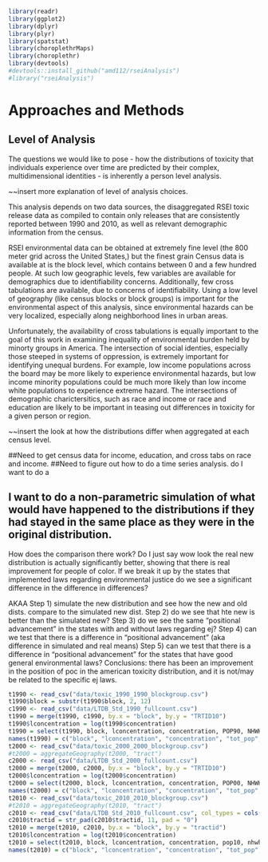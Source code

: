```r
library(readr)
library(ggplot2)
library(dplyr)
library(plyr)
library(spatstat)
library(choroplethrMaps)
library(choroplethr)
library(devtools)
#devtools::install_github("amd112/rseiAnalysis")
#library("rseiAnalysis")
```

# Approaches and Methods {#ref-labels}

## Level of Analysis
 
The questions we would like to pose - how the distributions of toxicity that individuals experience over time are predicted by their complex, multidimensional identities - is inherently a person level analysis. 
 
~~insert more explanation of level of analysis choices. 
  
This analysis depends on two data sources, the disaggregated RSEI toxic release data as compiled to contain only releases that are consistently reported between 1990 and 2010, as well as relevant demographic information from the census. 
 
RSEI environmental data can be obtained at extremely fine level (the 800 meter grid across the United States,) but the finest grain Census data is available at is the block level, which contains between 0 and a few hundred people. At such low geographic levels, few variables are available for demographics due to identifiability concerns. Additionally, few cross tabulations are available, due to concerns of identifiability. Using a low level of geography (like census blocks or block groups) is important for the environmental aspect of this analysis, since environmental hazards can be very localized, especially along neighborhood lines in urban areas. 
 
Unfortunately, the availability of cross tabulations is equally important to the goal of this work in examining inequality of environmental burden held by minorty groups in America. The intersection of social identies, especially those steeped in systems of oppression, is extremely important for identifying unequal burdens. For example, low income populations across the board may be more likely to experience environmental hazards, but low income minority populations could be much more likely than low income white populations to experience extreme hazard. The intersections of demographic charictersitics, such as race and income or race and education are likely to be important in teasing out differences in toxicity for a given person or region. 
 
~~insert the look at how the distributions differ when aggregated at each census level.


##Need to get census data for income, education, and cross tabs on race and income. 
##Need to figure out how to do a time series analysis. do I want to do a 

## I want to do a non-parametric simulation of what would have happened to the distributions if they had stayed in the same place as they were in the original distribution. 
How does the comparison there work? Do I just say wow look the real new distribution is actually significantly better, showing that there is real improvement for people of color. If we break it up by the states that implemented laws regarding environmental justice do we see a significant difference in the difference in differences? 

AKAA
Step 1) simulate the new distribution and see how the new and old dists. compare to the simulated new dist. 
Step 2) do we see that hte new is better than the simulated new?
Step 3) do we see the same "positional advancement" in the states with and without laws regarding ej?
Step 4) can we test that there is a difference in "positional advancement" (aka difference in simulated and real means)
Step 5) can we test that there is a difference in "positional advancement" for the states that have good general environmental laws?
Conclusions: there has been an improvement in the position of poc in the american toxicity distribution, and it is not/may be related to the specific ej laws.

```r
t1990 <- read_csv("data/toxic_1990_1990_blockgroup.csv")
t1990$block = substr(t1990$block, 2, 12)
c1990 <- read_csv("data/LTDB_Std_1990_fullcount.csv")
t1990 = merge(t1990, c1990, by.x = "block", by.y = "TRTID10")
t1990$lconcentration = log(t1990$concentration)
t1990 = select(t1990, block, lconcentration, concentration, POP90, NHWHT90, NHBLK90, HISP90, OWN90, RENT90)
names(t1990) = c("block", "lconcentration", "concentration", "tot_pop", "white", "black", "hispanic", "owners", "renters")
t2000 <- read_csv("data/toxic_2000_2000_blockgroup.csv")
#t2000 = aggregateGeography(t2000, "tract")
c2000 <- read_csv("data/LTDB_Std_2000_fullcount.csv")
t2000 = merge(t2000, c2000, by.x = "block", by.y = "TRTID10")
t2000$lconcentration = log(t2000$concentration)
t2000 = select(t2000, block, lconcentration, concentration, POP00, NHWHT00, NHBLK00, HISP00, OWN00, RENT00)
names(t2000) = c("block", "lconcentration", "concentration", "tot_pop", "white", "black", "hispanic", "owners", "renters")
t2010 <- read_csv("data/toxic_2010_2010_blockgroup.csv")
#t2010 = aggregateGeography(t2010, "tract")
c2010 <- read_csv("data/LTDB_Std_2010_fullcount.csv", col_types = cols(tractid = col_character()))
c2010$tractid = str_pad(c2010$tractid, 11, pad = "0")
t2010 = merge(t2010, c2010, by.x = "block", by.y = "tractid")
t2010$lconcentration = log(t2010$concentration)
t2010 = select(t2010, block, lconcentration, concentration, pop10, nhwht10, nhblk10, hisp10, own10, rent10)
names(t2010) = c("block", "lconcentration", "concentration", "tot_pop", "white", "black", "hispanic", "owners", "renters")
```